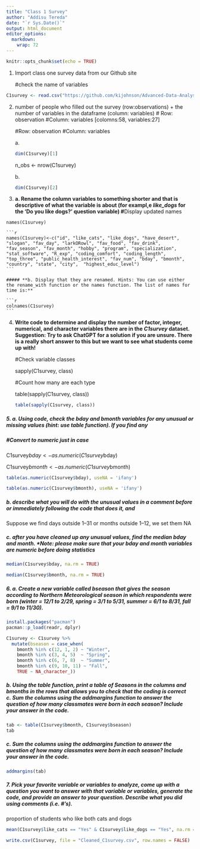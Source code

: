 ---
title: "Class 1 Survey"
author: "Addisu Tereda"
date: "`r Sys.Date()`"
output: html_document
editor_options: 
  markdown: 
    wrap: 72
---

```{r setup, include=FALSE}
knitr::opts_chunk$set(echo = TRUE)
```

1.  Import class one survey data from our Github site

    #check the name of variables

```{r}
C1survey <- read.csv("https://github.com/kijohnson/Advanced-Data-Analysis/raw/refs/heads/main/Class%201%20Survey%20Fall%202025%202.csv")
```

2.  number of people who filled out the survey (row:observations) + the
    number of variables in the dataframe (column: variables) \# Row:
    observation #Column: variables [colomns:58, variables:27]

    #Row: observation #Column: variables

    a\.

    ```{r}
    dim(C1survey)[1]

    ```

    n_obs \<- nrow(C1survey)

    b\.

    ```{r}
    dim(C1survey)[2]
    ```

3.   **a. Rename the column variables to something shorter and that is
    descriptive of what the variable is about (for exampl,e *like_dogs*
    for the ‘Do you like dogs?’ question variable) \#**Display updated
    names

    names(C1survey)

    ```{r}
    names(C1survey)<-c("id", "like_cats", "like_dogs", "have_desert", "slogan", "fav_day", "larkORowl", "fav_food", "fav_drink", "fav_season", "fav_month", "hobby", "program", "specialization", "stat_software", "R_exp", "coding_comfort", "coding_length", "top_three", "public_health_interest", "fav_num", "bday", "bmonth", "country", "state", "city",  "highest_educ_level")
    ```

    ##### **b. Display that they are renamed. Hints: You can use either the rename_with function or the names function. The list of names for time is:**

    ```{r}
    colnames(C1survey)
    ```

4.  **Write code to determine and display the number of factor, integer,
    numerical, and character variables there are in the *C1survey*
    dataset. Suggestion: Try to ask ChatGPT for a solution if you are
    unsure. There is a really short answer to this but we want to see
    what students come up with!**

    #Check variable classes

    sapply(C1survey, class)

    #Count how many are each type

    table(sapply(C1survey, class))

    ```{r}

    table(sapply(C1survey, class))

    ```

##### **5. a. Using code, check the *bday* and *bmonth* variables for any unusual or missing values (hint: use table function). If you find any**

##### #Convert to numeric just in case

C1survey$bday <- as.numeric(C1survey$bday)

C1survey$bmonth <- as.numeric(C1survey$bmonth)

```{r}
table(as.numeric(C1survey$bday), useNA = 'ifany')
```

```{r}
table(as.numeric(C1survey$bmonth), useNA = 'ifany')
```

##### **b. describe what you will do with the unusual values in a comment before or immediately following the code that does it, and**

Suppose we find days outside 1–31 or months outside 1–12, we set them NA

#####  **c. after you have cleaned up any unusual values, find the median bday and month. \*Note: please make sure that your bday and month variables are numeric before doing statistics**

```{r}
median(C1survey$bday, na.rm = TRUE)
```

```{r}
median(C1survey$bmonth, na.rm = TRUE)
```

##### **6. a. Create a new variable called *bseason* that gives the season according to Northern Meteorological season in which respondents were born (winter = 12/1 to 2/29, spring = 3/1 to 5/31, summer = 6/1 to 8/31, fall = 9/1 to 11/30).** 

```{r}
install.packages("pacman")
pacman::p_load(readr, dplyr)
```

```{r}
C1survey <- C1survey %>%
  mutate(bseason = case_when(
    bmonth %in% c(12, 1, 2) ~ "Winter",
    bmonth %in% c(3, 4, 5)  ~ "Spring",
    bmonth %in% c(6, 7, 8)  ~ "Summer",
    bmonth %in% c(9, 10, 11) ~ "Fall",
    TRUE ~ NA_character_))

```

##### **b. Using the table function, print a table of Seasons in the columns and bmonths in the rows that allows you to check that the coding is correct c. Sum the columns using the addmargins function to answer the question of how many classmates were born in each season? Include your answer in the code.**

```{r}
tab <- table(C1survey$bmonth, C1survey$bseason)
tab
```

##### **c. Sum the columns using the addmargins function to answer the question of how many classmates were born in each season? Include your answer in the code.**

```{r}
addmargins(tab)
```

##### **7. Pick your favorite variable or variables to analyze, come up with a question you want to answer with that variable or variables, generate the code, and provide an answer to your question. Describe what you did using comments (i.e. #’s).**

proportion of students who like both cats and dogs

```{r}
mean(C1survey$like_cats == "Yes" & C1survey$like_dogs == "Yes", na.rm = TRUE)
```

```{r}
write.csv(C1survey, file = "Cleaned_C1survey.csv", row.names = FALSE)
```


